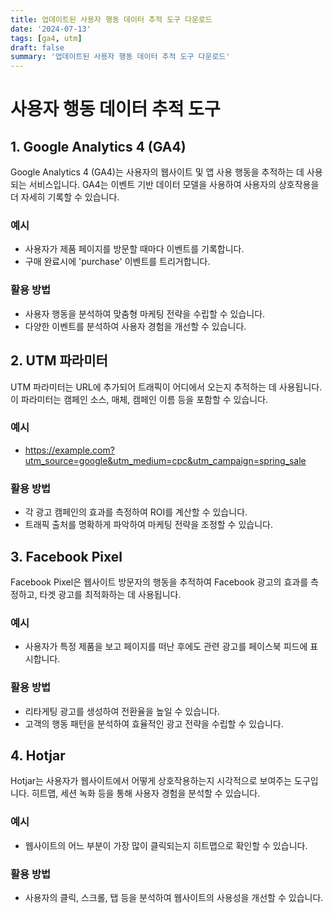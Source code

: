 ```yaml
---
title: 업데이트된 사용자 행동 데이터 추적 도구 다운로드
date: '2024-07-13'
tags: [ga4, utm]
draft: false
summary: '업데이트된 사용자 행동 데이터 추적 도구 다운로드'
---
```



# 사용자 행동 데이터 추적 도구

## 1. Google Analytics 4 (GA4)
Google Analytics 4 (GA4)는 사용자의 웹사이트 및 앱 사용 행동을 추적하는 데 사용되는 서비스입니다. GA4는 이벤트 기반 데이터 모델을 사용하여 사용자의 상호작용을 더 자세히 기록할 수 있습니다.
### 예시
- 사용자가 제품 페이지를 방문할 때마다 이벤트를 기록합니다.
- 구매 완료시에 'purchase' 이벤트를 트리거합니다.
### 활용 방법
- 사용자 행동을 분석하여 맞춤형 마케팅 전략을 수립할 수 있습니다.
- 다양한 이벤트를 분석하여 사용자 경험을 개선할 수 있습니다.

## 2. UTM 파라미터
UTM 파라미터는 URL에 추가되어 트래픽이 어디에서 오는지 추적하는 데 사용됩니다. 이 파라미터는 캠페인 소스, 매체, 캠페인 이름 등을 포함할 수 있습니다.
### 예시
- https://example.com?utm_source=google&utm_medium=cpc&utm_campaign=spring_sale
### 활용 방법
- 각 광고 캠페인의 효과를 측정하여 ROI를 계산할 수 있습니다.
- 트래픽 출처를 명확하게 파악하여 마케팅 전략을 조정할 수 있습니다.

## 3. Facebook Pixel
Facebook Pixel은 웹사이트 방문자의 행동을 추적하여 Facebook 광고의 효과를 측정하고, 타겟 광고를 최적화하는 데 사용됩니다.
### 예시
- 사용자가 특정 제품을 보고 페이지를 떠난 후에도 관련 광고를 페이스북 피드에 표시합니다.
### 활용 방법
- 리타게팅 광고를 생성하여 전환율을 높일 수 있습니다.
- 고객의 행동 패턴을 분석하여 효율적인 광고 전략을 수립할 수 있습니다.

## 4. Hotjar
Hotjar는 사용자가 웹사이트에서 어떻게 상호작용하는지 시각적으로 보여주는 도구입니다. 히트맵, 세션 녹화 등을 통해 사용자 경험을 분석할 수 있습니다.
### 예시
- 웹사이트의 어느 부분이 가장 많이 클릭되는지 히트맵으로 확인할 수 있습니다.
### 활용 방법
- 사용자의 클릭, 스크롤, 탭 등을 분석하여 웹사이트의 사용성을 개선할 수 있습니다.

